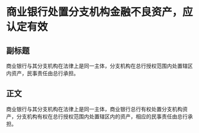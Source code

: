 # 商业银行处置分支机构金融不良资产，应认定有效
## 副标题
商业银行与其分支机构在法律上是同一主体，分支机构在总行授权范围内处置辖区内资产，民事责任由总行承担。
## 正文
商业银行与其分支机构在法律上是同一主体，商业银行总行有权处置分支机构资产，分支机构有权在总行授权范围内处置辖区内的资产，相应的民事责任由总行承担。